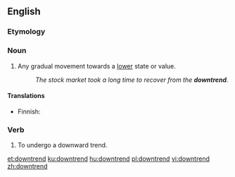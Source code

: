 ==English==

===Etymology===
{{compound|en|down|trend}}

===Noun===
{{en-noun}}

# Any gradual movement towards a [[lower]] state or value.
#: ''The stock market took a long time to recover from the '''downtrend'''.''

====Translations====
{{trans-top|gradual downward movement}}
* Finnish: {{t|fi|laskusuunta}}
{{trans-mid}}
{{trans-bottom}}

===Verb===
{{en-verb}}

# {{lb|en|intransitive}} To undergo a downward trend.

[[et:downtrend]]
[[ku:downtrend]]
[[hu:downtrend]]
[[pl:downtrend]]
[[vi:downtrend]]
[[zh:downtrend]]